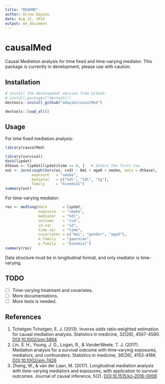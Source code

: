 ```yaml
---
title: "README"
author: Alimu Dayimu
date: Aug 12, 2019
output: md_document
---
```


# causalMed
Causal Mediation analysis for time fixed and time-varying mediator. This package is currently in development, please use with caution. 

## Installation

```r
# Install the development version from GitHub:
# install.packages("devtools")
devtools::install_github("adayim/causalMed")
```
```r
devtools::load_all()
```


## Usage
For time fixed mediation analysis:
```r
library(causalMed)
```
```r
library(survival)
data(lipdat)
dtbase <- lipdat[lipdat$time == 0, ]   # Select the first row
out <- iorw(coxph(Surv(os, cvd) ~ bmi + age0 + smoke, data = dtbase),
            exposure   = "smoke",
            mediator   = c("hdl", "ldl", "tg"),
            family     = "binomial")
summary(out)
```

For time-varying mediator:
```r
res <- medlong(data       = lipdat,
               exposure   = "smoke",
               mediator   = "hdl",
               outcome    = "cvd",
               id.var     = "id",
               time.var   = "time",
               covariates = c("bmi", "gender", "age0"),
               m.family   = "gaussian",
               y.family   = "binomial")
summary(res)
```
Data structure must be in longitudinal format, and only mediator is time-varying.

## TODO
- [ ] Time-varying treatment and covariates.
- [ ] More documentations.
- [ ] More tests is needed.


## References
1. Tchetgen Tchetgen, E. J. (2013). Inverse odds ratio‐weighted estimation for causal mediation analysis. Statistics in medicine, 32(26), 4567-4580. [DOI:10.1002/sim.5864](https://doi.org/10.1002/sim.5864)
2. Lin, S. H., Young, J. G., Logan, R., & VanderWeele, T. J. (2017). Mediation analysis for a survival outcome with time‐varying exposures, mediators, and confounders. Statistics in medicine, 36(26), 4153-4166. [DOI:10.1002/sim.7426](https://doi.org/10.1002/sim.7426)
3. Zheng, W., & van der Laan, M. (2017). Longitudinal mediation analysis with time-varying mediators and exposures, with application to survival outcomes. Journal of causal inference, 5(2). [DOI:10.1515/jci-2016-0006](https://doi.org/10.1515/jci-2016-0006)

